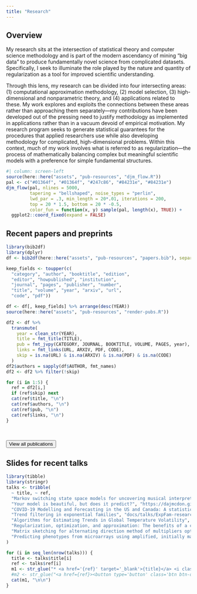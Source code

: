 ```yaml
---
title: "Research"
---
```


## Overview

My research sits at the intersection of statistical theory and computer science methodology and is part of the modern ascendancy of mining "big data" to produce fundamentally novel science from complicated datasets. Specifically, I seek to illuminate the role played by the nature and quantity of regularization as a tool for improved scientific understanding.

Through this lens, my research can be divided into four intersecting areas: (1) computational approximation methodology, (2) model selection, (3) high-dimensional and nonparametric theory, and (4) applications related to these. My work explores and exploits the connections between these areas rather than approaching them separately---my contributions have been developed out of the pressing need to justify methodology as implemented in applications rather than in a vacuum devoid of empirical motivation. My research program seeks to generate statistical guarantees for the procedures that applied researchers use while also developing methodology for complicated, high-dimensional problems. Within this context, much of my work involves what is referred to as regularization---the process of mathematically balancing complex but meaningful scientific models with a preference for simple fundamental structures.


```r
#| column: screen-left
source(here::here("assets", "pub-resources", "djm_flow.R"))
pal <- c("#01364f", "#01364f", "#247c86", "#84231e", "#84231e")
djm_flow(pal, nlines = 5000, 
         tapering = "bellshaped", noise_types = "perlin", 
         lwd_par = .3, min_length = 20*.01, iterations = 200,
         top = 20 * 1.5, bottom = 20 * -0.5,
         color_fun = function(x, y) sample(pal, length(x), TRUE)) +
  ggplot2::coord_fixed(expand = FALSE)
```


## Recent papers and preprints

```r
library(bib2df)
library(dplyr)
df <- bib2df(here::here("assets", "pub-resources", "papers.bib"), separate_names = TRUE)

keep_fields <- toupper(c(
  "category", "author", "booktitle", "edition",
  "editor", "howpublished", "institution", 
  "journal", "pages", "publisher", "number",
  "title", "volume", "year", "arxiv", "url",
  "code", "pdf"))

df <- df[, keep_fields] %>% arrange(desc(YEAR))
source(here::here("assets", "pub-resources", "render-pubs.R"))

df2 <- df %>%
  transmute(
    year = clean_str(YEAR),
    title = fmt_title(TITLE),
    pub = fmt_jvpy(CATEGORY, JOURNAL, BOOKTITLE, VOLUME, PAGES, year),
    links = fmt_links(URL, ARXIV, PDF, CODE),
    skip = is.na(URL) & is.na(ARXIV) & is.na(PDF) & is.na(CODE)
  )
df2$authors = sapply(df$AUTHOR, fmt_names)
df2 <- df2 %>% filter(!skip)
```

```r
for (i in 1:5) {
  ref = df2[i,]
  if (ref$skip) next
  cat(ref$title, "\n")
  cat(ref$authors, "\n")
  cat(ref$pub, "\n")
  cat(ref$links, "\n")
}
```

<br>

<a href="all-pubs.qmd">
<button type="button" class="btn btn-outline-warning">
View all publications
</button>
</a>



## Slides for recent talks

```r
library(tibble)
library(stringr)
talks <- tribble(
  ~ title, ~ ref,
  "Markov switching state space models for uncovering musical interpretation", "https://dajmcdon.github.io/chopin-2022-slides/",
  "Your model is beautiful, but does it predict?", "https://dajmcdon.github.io/dsges/",
  "COVID-19 Modelling and Forecasting in the US and Canada: A statisticians perspective", "https://dajmcdon.github.io/ubc-stat-covid-talk/",
  "Trend filtering in exponential families", "docs/talks/ExpFam-research-169.pdf",
  "Algorithms for Estimating Trends in Global Temperature Volatility", "docs/talks/volatilityAAAIposter.pdf",
  "Regularization, optimization, and approximation: The benefits of a convex combination", "docs/talks/RegOptApprox.pdf",
  "Matrix sketching for alternating direction method of multipliers optimization", "docs/talks/ApproxADMM.pdf",
  "Predicting phenotypes from microarrays using amplified, initially marginal, eigenvector regression", "docs/talks/aimer.pdf"
)
```

```r
for (i in seq_len(nrow(talks))) {
  title <- talks$title[i]
  ref <- talks$ref[i]
  m1 <- str_glue("* <a href='{ref}' target='_blank'>{title}</a> <i class='bi bi-box-arrow-up-right'></i>\n\n")
  #m2 <- str_glue("<a href={ref}><button type='button' class='btn btn-outline-primary btn-sm'><i class='bi bi-easel2-fill'></i> slides </button></a>")
  cat(m1, "\n\n")
}
```
